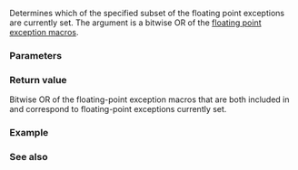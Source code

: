{{cpp/title|fetestexcept}}
{{cpp/numeric/fenv/navbar}}
{{dcl begin}}
{{dcl header | cfenv}}
{{dcl | since=c++11 |
int fetestexcept( int excepts );
}}
{{dcl end}}

Determines which of the specified subset of the floating point exceptions are currently set. The argument {{tt|excepts}} is a bitwise OR of the [[cpp/numeric/fenv/FE_exceptions|floating point exception macros]].

===Parameters===
{{par begin}}
{{par | excepts | bitmask listing the exception flags to test}}
{{par end}}

===Return value===
Bitwise OR of the floating-point exception macros that are both included in {{tt|excepts}} and correspond to floating-point exceptions currently set.

===Example===
{{include| cpp/numeric/fenv/example1}}

===See also===
{{dsc begin}}
{{dsc inc | cpp/numeric/fenv/dsc feclearexcept}}
{{dsc see c | c/numeric/fenv/fetestexcept}}
{{dsc end}}

{{langlinks|de|es|fr|it|ja|pt|ru|zh}}